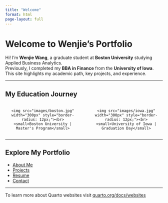 ```yaml
---
title: "Welcome"
format: html
page-layout: full
---
```


#  Welcome to Wenjie's Portfolio

Hi! I'm **Wenjie Wang**, a graduate student at **Boston University** studying Applied Business Analytics.  
Previously, I completed my **BBA in Finance** from the **University of Iowa**. This site highlights my academic path, key projects, and experience.

---

##  My Education Journey

<div style="display: flex; gap: 30px; justify-content: center; margin-top: 20px;">
  <div style="text-align: center;">
    <img src="images/boston.jpg" width="300px" style="border-radius: 12px;"><br>
    <small>Boston University | Master's Program</small>
  </div>
  <div style="text-align: center;">
    <img src="images/iowa.jpg" width="300px" style="border-radius: 12px;"><br>
    <small>University of Iowa | Graduation Day</small>
  </div>
</div>

---

##  Explore My Portfolio

- [About Me](about.qmd)
- [Projects](projects.qmd)
- [Resume](cv.qmd)
- [Contact](contact.qmd)

---

To learn more about Quarto websites visit [quarto.org/docs/websites](https://quarto.org/docs/websites)





